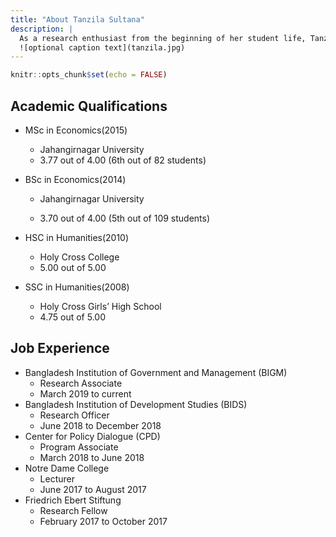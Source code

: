 ```yaml
---
title: "About Tanzila Sultana"
description: |
  As a research enthusiast from the beginning of her student life, Tanzila Sultana wants to be a prominent social science researcher in Bangladesh. She obtained her knowledge and experiences on various steps of research like survey, survey supervision, data collection, analyzing, and report writing while working with many remarkable and distinguished researchers. Her research interest lies in the domain of labor economic dynamics in the South Asian region through the lens of behavioral economics.
  ![optional caption text](tanzila.jpg)
---
```


```r
knitr::opts_chunk$set(echo = FALSE)
```


## Academic Qualifications
* MSc in Economics(2015)

  + Jahangirnagar University
  + 3.77 out of 4.00 (6th out of 82 students)
* BSc in Economics(2014)
  + Jahangirnagar University
  
  + 3.70 out of 4.00 (5th out of 109 students)
* HSC in Humanities(2010)
  + Holy Cross College
  + 5.00 out of 5.00
* SSC in Humanities(2008)
  + Holy Cross Girls’ High School
  + 4.75 out of 5.00


## Job Experience
* Bangladesh Institution of Government and Management (BIGM)
  + Research Associate
  + March 2019 to current
* Bangladesh Institution of Development Studies (BIDS)
  + Research Officer
  + June 2018 to December 2018
* Center for Policy Dialogue (CPD)
  + Program Associate
  + March 2018 to June 2018
* Notre Dame College
  + Lecturer
  + June 2017 to August 2017
* Friedrich Ebert Stiftung
  + Research Fellow
  + February 2017 to October 2017


## 